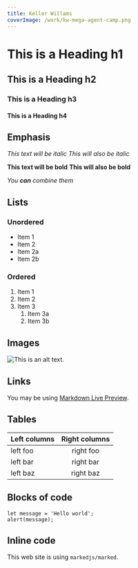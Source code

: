 ```yaml
---
title: Keller Willams
coverImage: /work/kw-mega-agent-camp.png
---
```


# This is a Heading h1

## This is a Heading h2

### This is a Heading h3

#### This is a Heading h4

## Emphasis

_This text will be italic_
_This will also be italic_

**This text will be bold**
**This will also be bold**

_You **can** combine them_

## Lists

### Unordered

- Item 1
- Item 2
- Item 2a
- Item 2b

### Ordered

1. Item 1
2. Item 2
3. Item 3
   1. Item 3a
   2. Item 3b

## Images

![This is an alt text.](/image/sample.webp 'This is a sample image.')

## Links

You may be using [Markdown Live Preview](https://markdownlivepreview.com/).

## Tables

| Left columns | Right columns |
| ------------ | :-----------: |
| left foo     |   right foo   |
| left bar     |   right bar   |
| left baz     |   right baz   |

## Blocks of code

```
let message = 'Hello world';
alert(message);
```

## Inline code

This web site is using `markedjs/marked`.
